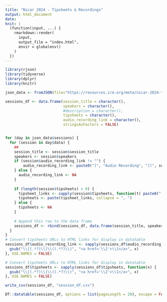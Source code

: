 ```yaml
---
title: "Nicar 2024 - Tipsheets & Recordings"
output: html_document
date:
knit: |
  (function(input, ...) {
    rmarkdown::render(
      input,
      output_file = "index.html",
      envir = globalenv()
    )
  })
---
```


```r
library(rjson)
library(tidyverse)
library(dplyr)
library(knitr)
```

```r
json_data <- fromJSON(file="https://resources.ire.org/meta/nicar-2024-tipsheets-audio.json")

sessions_df <- data.frame(session_title = character(), 
                          speakers = character(), 
                          #description = character(),
                          tipsheets = character(), 
                          audio_recording_link = character(), 
                          stringsAsFactors = FALSE)


for (day in json_data$sessions) {
  for (session in day$data) {
    ## 
    session_title <- session$session_title
    speakers <- session$speakers
    if (session$audio_recording_link != "") {
        audio_recording_link <- paste0("[", "Audio Recording", "](", session$audio_recording_link, ")")
    } else {
      audio_recording_link <- NA
    }
     
    if (length(session$tipsheets) > 0) {
      tipsheet_links <- sapply(session$tipsheets, function(t) paste0("[", t$label, "](", t$url, ")"))
      tipsheets <- paste(tipsheet_links, collapse = ", ")
    } else {
      tipsheets <- NA
    }
    
    # Append this row to the data frame
    sessions_df <- rbind(sessions_df, data.frame(session_title, speakers, audio_recording_link, tipsheets, stringsAsFactors = FALSE))
  }
}
# Convert tipsheets URLs to HTML links for display in datatable
sessions_df$audio_recording_link <- sapply(sessions_df$audio_recording_link, function(x) {
  gsub("\\[(.*?)\\]\\((.*?)\\)", "<a href='\\2'>\\1</a>", x)
}, USE.NAMES = FALSE)

# Convert tipsheets URLs to HTML links for display in datatable
sessions_df$tipsheets <- sapply(sessions_df$tipsheets, function(x) {
  gsub("\\[(.*?)\\]\\((.*?)\\)", "<a href='\\2'>\\1</a>", x)
}, USE.NAMES = FALSE)

```

```r
write_csv(sessions_df, "session_df.csv")
```

```r
DT::datatable(sessions_df, options = list(pageLength = 20), escape = FALSE)
```



